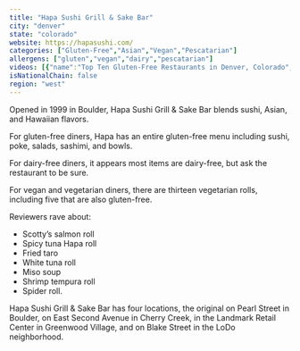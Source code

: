 ```yaml
---
title: "Hapa Sushi Grill & Sake Bar"
city: "denver"
state: "colorado"
website: https://hapasushi.com/
categories: ["Gluten-Free","Asian","Vegan","Pescatarian"]
allergens: ["gluten","vegan","dairy","pescatarian"]
videos: [{"name":"Top Ten Gluten-Free Restaurants in Denver, Colorado","url":"https://www.youtube.com/watch?v=bNbhGexozas"}]
isNationalChain: false
region: "west"
---
```

Opened in 1999 in Boulder, Hapa Sushi Grill & Sake Bar blends sushi, Asian, and Hawaiian flavors.

For gluten-free diners, Hapa has an entire gluten-free menu including sushi, poke, salads, sashimi, and bowls.

For dairy-free diners, it appears most items are dairy-free, but ask the restaurant to be sure.

For vegan and vegetarian diners, there are thirteen vegetarian rolls, including five that are also gluten-free.

Reviewers rave about:
* Scotty’s salmon roll
* Spicy tuna Hapa roll
* Fried taro
* White tuna roll
* Miso soup
* Shrimp tempura roll
* Spider roll.

Hapa Sushi Grill & Sake Bar has four locations, the original on Pearl Street in Boulder, on East Second Avenue in Cherry Creek, in the Landmark Retail Center in Greenwood Village, and on Blake Street in the LoDo neighborhood.
